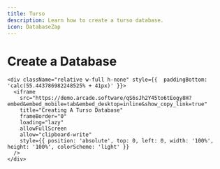 ```yaml
---
title: Turso
description: Learn how to create a turso database.
icon: DatabaseZap
---
```


# Create a Database

    <div className="relative w-full h-none" style={{  paddingBottom: 'calc(55.443786982248525% + 41px)' }}>
      <iframe
        src="https://demo.arcade.software/qS6sJh2Y45to6tEogy8H?embed&embed_mobile=tab&embed_desktop=inline&show_copy_link=true"
        title="Creating A Turso Database"
        frameBorder="0"
        loading="lazy"
        allowFullScreen
        allow="clipboard-write"
        style={{ position: 'absolute', top: 0, left: 0, width: '100%', height: '100%', colorScheme: 'light' }}
      />
    </div>
